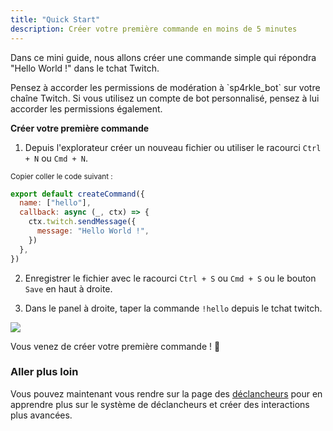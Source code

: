 ```yaml
---
title: "Quick Start"
description: Créer votre première commande en moins de 5 minutes
---
```


Dans ce mini guide, nous allons créer une commande simple qui répondra "Hello World !" dans le tchat Twitch.

<Warning>
  Pensez à accorder les permissions de modération à `sp4rkle_bot` sur votre
  chaîne Twitch. Si vous utilisez un compte de bot personnalisé, pensez à lui
  accorder les permissions également.
</Warning>

**Créer votre première commande**

1. Depuis l'explorateur créer un nouveau fichier ou utiliser le racourci `Ctrl + N` ou `Cmd + N`.

<sub>Copier coller le code suivant :</sub>

```js
export default createCommand({
  name: ["hello"],
  callback: async (_, ctx) => {
    ctx.twitch.sendMessage({
      message: "Hello World !",
    })
  },
})
```

2. Enregistrer le fichier avec le racourci `Ctrl + S` ou `Cmd + S` ou le bouton `Save` en haut à droite.

3. Dans le panel à droite, taper la commande `!hello` depuis le tchat twitch.

<Frame>
  <img src="/images/done.jpg" style={{ borderRadius: "0.5rem" }} />
</Frame>

Vous venez de créer votre première commande ! 🎉

### Aller plus loin

Vous pouvez maintenant vous rendre sur la page des [déclancheurs](/concepts/triggers) pour en apprendre plus sur le système de déclancheurs et créer des interactions plus avancées.
